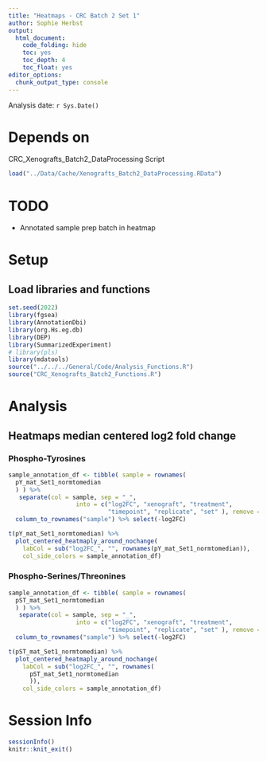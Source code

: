 ```yaml
---
title: "Heatmaps - CRC Batch 2 Set 1"
author: Sophie Herbst
output:
  html_document:
    code_folding: hide
    toc: yes
    toc_depth: 4
    toc_float: yes
editor_options: 
  chunk_output_type: console
---
```

Analysis date: `r Sys.Date()`

# Depends on
CRC_Xenografts_Batch2_DataProcessing Script

```r
load("../Data/Cache/Xenografts_Batch2_DataProcessing.RData")
```

# TODO

* Annotated sample prep batch in heatmap

# Setup
## Load libraries and functions
```r
set.seed(2022)
library(fgsea)
library(AnnotationDbi)
library(org.Hs.eg.db)
library(DEP)
library(SummarizedExperiment)
# library(pls)
library(mdatools)
source("../../../General/Code/Analysis_Functions.R")
source("CRC_Xenografts_Batch2_Functions.R")
```

# Analysis
## Heatmaps median centered log2 fold change
### Phospho-Tyrosines 
```r
sample_annotation_df <- tibble( sample = rownames(
  pY_mat_Set1_normtomedian
  ) ) %>% 
   separate(col = sample, sep = "_", 
                   into = c("log2FC", "xenograft", "treatment", 
                            "timepoint", "replicate", "set" ), remove = F) %>%
  column_to_rownames("sample") %>% select(-log2FC)

t(pY_mat_Set1_normtomedian) %>% 
  plot_centered_heatmaply_around_nochange(
    labCol = sub("log2FC_", "", rownames(pY_mat_Set1_normtomedian)),
    col_side_colors = sample_annotation_df)
```

### Phospho-Serines/Threonines 
```r
sample_annotation_df <- tibble( sample = rownames(
  pST_mat_Set1_normtomedian
  ) ) %>% 
   separate(col = sample, sep = "_", 
                   into = c("log2FC", "xenograft", "treatment", 
                            "timepoint", "replicate", "set" ), remove = F) %>%
  column_to_rownames("sample") %>% select(-log2FC)

t(pST_mat_Set1_normtomedian) %>% 
  plot_centered_heatmaply_around_nochange(
    labCol = sub("log2FC_", "", rownames(
      pST_mat_Set1_normtomedian
      )),
    col_side_colors = sample_annotation_df)
```


# Session Info
```r
sessionInfo()
knitr::knit_exit()
```
